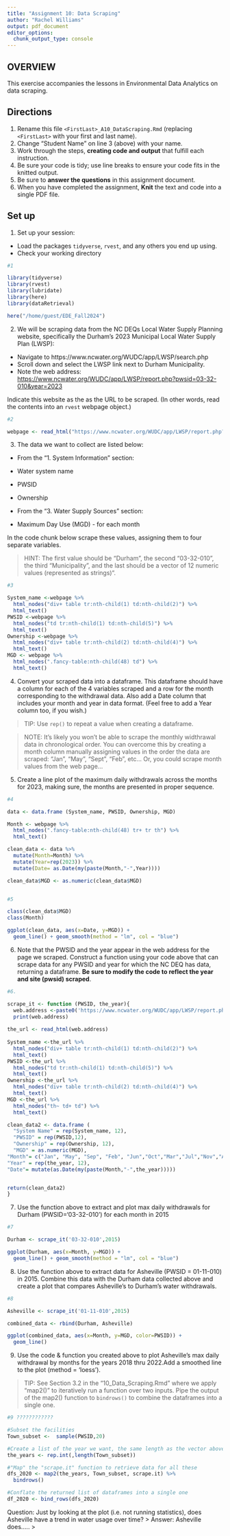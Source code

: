 ```yaml
---
title: "Assignment 10: Data Scraping"
author: "Rachel Williams"
output: pdf_document
editor_options: 
  chunk_output_type: console
---
```


## OVERVIEW

This exercise accompanies the lessons in Environmental Data Analytics on data scraping. 

## Directions
1. Rename this file `<FirstLast>_A10_DataScraping.Rmd` (replacing `<FirstLast>` with your first and last name).
2. Change "Student Name" on line 3 (above) with your name.
3. Work through the steps, **creating code and output** that fulfill each instruction.
4. Be sure your code is tidy; use line breaks to ensure your code fits in the knitted output.
5. Be sure to **answer the questions** in this assignment document.
6. When you have completed the assignment, **Knit** the text and code into a single PDF file.


## Set up 
1. Set up your session:

* Load the packages `tidyverse`, `rvest`, and any others you end up using.
* Check your working directory

```r
#1 

library(tidyverse)
library(rvest)
library(lubridate)
library(here)
library(dataRetrieval)

here("/home/guest/EDE_Fall2024")

```

2. We will be scraping data from the NC DEQs Local Water Supply Planning website, specifically the Durham's 2023 Municipal Local Water Supply Plan (LWSP): 
 * Navigate to https://www.ncwater.org/WUDC/app/LWSP/search.php
 * Scroll down and select the LWSP link next to Durham Municipality. 
 * Note the web address: <https://www.ncwater.org/WUDC/app/LWSP/report.php?pwsid=03-32-010&year=2023>
 
Indicate this website as the as the URL to be scraped. (In other words, read the contents into an `rvest` webpage object.)

```r
#2 

webpage <- read_html("https://www.ncwater.org/WUDC/app/LWSP/report.php?pwsid=03-32-010&year=2023")

```

3. The data we want to collect are listed below:

* From the "1. System Information" section:
 * Water system name
 * PWSID
 * Ownership
 
* From the "3. Water Supply Sources" section:
 * Maximum Day Use (MGD) - for each month

In the code chunk below scrape these values, assigning them to four separate variables.

>HINT: The first value should be "Durham", the second "03-32-010", the third "Municipality", and the last should be a vector of 12 numeric values (represented as strings)".

```r
#3 

System_name <-webpage %>% 
  html_nodes("div+ table tr:nth-child(1) td:nth-child(2)") %>% 
  html_text()
PWSID <-webpage %>% 
  html_nodes("td tr:nth-child(1) td:nth-child(5)") %>% 
  html_text()
Ownership <-webpage %>% 
  html_nodes("div+ table tr:nth-child(2) td:nth-child(4)") %>% 
  html_text()
MGD <- webpage %>% 
  html_nodes(".fancy-table:nth-child(48) td") %>% 
  html_text()
```


4. Convert your scraped data into a dataframe. This dataframe should have a column for each of the 4 variables scraped and a row for the month corresponding to the withdrawal data. Also add a Date column that includes your month and year in data format. (Feel free to add a Year column too, if you wish.)

>TIP: Use `rep()` to repeat a value when creating a dataframe.

>NOTE: It's likely you won't be able to scrape the monthly widthrawal data in chronological order. You can overcome this by creating a month column manually assigning values in the order the data are scraped: "Jan", "May", "Sept", "Feb", etc... Or, you could scrape month values from the web page...

5. Create a line plot of the maximum daily withdrawals across the months for 2023, making sure, the months are presented in proper sequence.

```r
#4 

data <- data.frame (System_name, PWSID, Ownership, MGD) 

Month <- webpage %>% 
  html_nodes(".fancy-table:nth-child(48) tr+ tr th") %>% 
  html_text()

clean_data <- data %>%
  mutate(Month=Month) %>%
  mutate(Year=rep(2023)) %>%
  mutate(Date= as.Date(my(paste(Month,"-",Year))))

clean_data$MGD <- as.numeric(clean_data$MGD)


#5 

class(clean_data$MGD)
class(Month)

ggplot(clean_data, aes(x=Date, y=MGD)) +
  geom_line() + geom_smooth(method = "lm", col = "blue")

```

6. Note that the PWSID and the year appear in the web address for the page we scraped. Construct a function using your code above that can scrape data for any PWSID and year for which the NC DEQ has data, returning a dataframe.
**Be sure to modify the code to reflect the year and site (pwsid) scraped**.

```r
#6. 

scrape_it <- function (PWSID, the_year){
  web.address <-paste0('https://www.ncwater.org/WUDC/app/LWSP/report.php?pwsid=',PWSID,'&year=',the_year)
  print(web.address)
  
the_url <- read_html(web.address)
                    
System_name <-the_url %>% 
  html_nodes("div+ table tr:nth-child(1) td:nth-child(2)") %>% 
  html_text()
PWSID <-the_url %>% 
  html_nodes("td tr:nth-child(1) td:nth-child(5)") %>% 
  html_text()
Ownership <-the_url %>% 
  html_nodes("div+ table tr:nth-child(2) td:nth-child(4)") %>% 
  html_text()
MGD <-the_url %>% 
  html_nodes("th~ td+ td") %>% 
  html_text()

clean_data2 <- data.frame (
  "System Name" = rep(System_name, 12),
  "PWSID" = rep(PWSID,12),
  "Ownership" = rep(Ownership, 12),
  "MGD" = as.numeric(MGD), 
"Month"= c("Jan", "May", "Sep", "Feb", "Jun","Oct","Mar","Jul","Nov","Apr","Aug","Dec"),
"Year" = rep(the_year, 12),
"Date"= mutate(as.Date(my(paste(Month,"-",the_year)))))


return(clean_data2)
}


```

7. Use the function above to extract and plot max daily withdrawals for Durham (PWSID='03-32-010') for each month in 2015

```r
#7 

Durham <- scrape_it('03-32-010',2015)

ggplot(Durham, aes(x=Month, y=MGD)) +
  geom_line() + geom_smooth(method = "lm", col = "blue")


```

8. Use the function above to extract data for Asheville (PWSID = 01-11-010) in 2015. Combine this data with the Durham data collected above and create a plot that compares Asheville's to Durham's water withdrawals.

```r
#8 

Asheville <- scrape_it('01-11-010',2015)

combined_data <- rbind(Durham, Asheville)

ggplot(combined_data, aes(x=Month, y=MGD, color=PWSID)) +
  geom_line() 

```


9. Use the code & function you created above to plot Asheville's max daily withdrawal by months for the years 2018 thru 2022.Add a smoothed line to the plot (method = 'loess').

> TIP: See Section 3.2 in the "10_Data_Scraping.Rmd" where we apply "map2()" to iteratively run a function over two inputs. Pipe the output of the map2() function to `bindrows()` to combine the dataframes into a single one. 

```r
#9 ????????????

#Subset the facilities
Town_subset <-  sample(PWSID,20)

#Create a list of the year we want, the same length as the vector above
the_years <- rep.int(,length(Town_subset))

#"Map" the "scrape.it" function to retrieve data for all these
dfs_2020 <- map2(the_years, Town_subset, scrape.it) %>%
  bindrows()

#Conflate the returned list of dataframes into a single one
df_2020 <- bind_rows(dfs_2020)

```

Question: Just by looking at the plot (i.e. not running statistics), does Asheville have a trend in water usage over time?
> Answer: Asheville does.....
>
